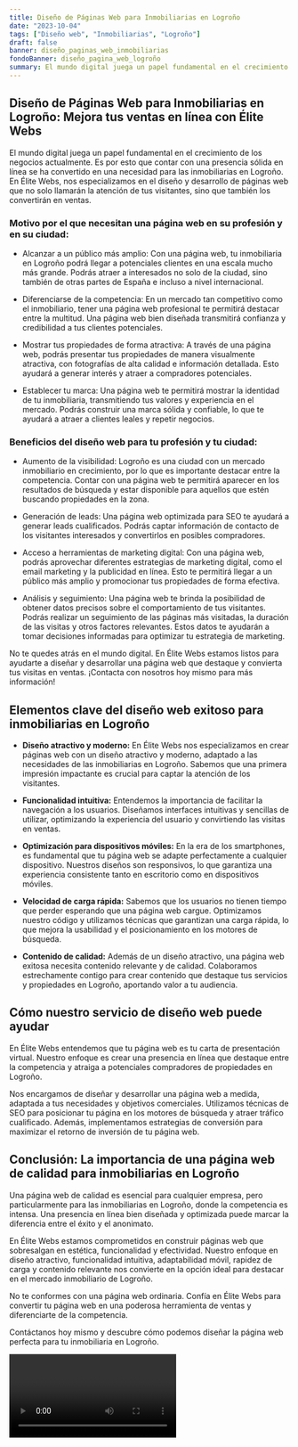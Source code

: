 ```yaml
---
title: Diseño de Páginas Web para Inmobiliarias en Logroño
date: "2023-10-04"
tags: ["Diseño web", "Inmobiliarias", "Logroño"]
draft: false
banner: diseño_paginas_web_inmobiliarias
fondoBanner: diseño_pagina_web_logroño
summary: El mundo digital juega un papel fundamental en el crecimiento de los negocios actualmente. Es por esto que contar con una presencia sólida en línea se ha convertido en una necesidad para las inmobiliarias en Logroño. En Élite Webs, nos especializamos en el diseño y desarrollo de páginas web que no solo llamarán la atención de tus visitantes, sino que también los convertirán en ventas.
---
```



## Diseño de Páginas Web para Inmobiliarias en Logroño: Mejora tus ventas en línea con Élite Webs

El mundo digital juega un papel fundamental en el crecimiento de los negocios actualmente. Es por esto que contar con una presencia sólida en línea se ha convertido en una necesidad para las inmobiliarias en Logroño. En Élite Webs, nos especializamos en el diseño y desarrollo de páginas web que no solo llamarán la atención de tus visitantes, sino que también los convertirán en ventas.

### Motivo por el que necesitan una página web en su profesión y en su ciudad:

- Alcanzar a un público más amplio: Con una página web, tu inmobiliaria en Logroño podrá llegar a potenciales clientes en una escala mucho más grande. Podrás atraer a interesados no solo de la ciudad, sino también de otras partes de España e incluso a nivel internacional.

- Diferenciarse de la competencia: En un mercado tan competitivo como el inmobiliario, tener una página web profesional te permitirá destacar entre la multitud. Una página web bien diseñada transmitirá confianza y credibilidad a tus clientes potenciales.

- Mostrar tus propiedades de forma atractiva: A través de una página web, podrás presentar tus propiedades de manera visualmente atractiva, con fotografías de alta calidad e información detallada. Esto ayudará a generar interés y atraer a compradores potenciales.

- Establecer tu marca: Una página web te permitirá mostrar la identidad de tu inmobiliaria, transmitiendo tus valores y experiencia en el mercado. Podrás construir una marca sólida y confiable, lo que te ayudará a atraer a clientes leales y repetir negocios.

### Beneficios del diseño web para tu profesión y tu ciudad:

- Aumento de la visibilidad: Logroño es una ciudad con un mercado inmobiliario en crecimiento, por lo que es importante destacar entre la competencia. Contar con una página web te permitirá aparecer en los resultados de búsqueda y estar disponible para aquellos que estén buscando propiedades en la zona.

- Generación de leads: Una página web optimizada para SEO te ayudará a generar leads cualificados. Podrás captar información de contacto de los visitantes interesados y convertirlos en posibles compradores.

- Acceso a herramientas de marketing digital: Con una página web, podrás aprovechar diferentes estrategias de marketing digital, como el email marketing y la publicidad en línea. Esto te permitirá llegar a un público más amplio y promocionar tus propiedades de forma efectiva.

- Análisis y seguimiento: Una página web te brinda la posibilidad de obtener datos precisos sobre el comportamiento de tus visitantes. Podrás realizar un seguimiento de las páginas más visitadas, la duración de las visitas y otros factores relevantes. Estos datos te ayudarán a tomar decisiones informadas para optimizar tu estrategia de marketing.

No te quedes atrás en el mundo digital. En Élite Webs estamos listos para ayudarte a diseñar y desarrollar una página web que destaque y convierta tus visitas en ventas. ¡Contacta con nosotros hoy mismo para más información!

<GifSeo />

<Cta />

## Elementos clave del diseño web exitoso para inmobiliarias en Logroño

- **Diseño atractivo y moderno:** En Élite Webs nos especializamos en crear páginas web con un diseño atractivo y moderno, adaptado a las necesidades de las inmobiliarias en Logroño. Sabemos que una primera impresión impactante es crucial para captar la atención de los visitantes.

- **Funcionalidad intuitiva:** Entendemos la importancia de facilitar la navegación a los usuarios. Diseñamos interfaces intuitivas y sencillas de utilizar, optimizando la experiencia del usuario y convirtiendo las visitas en ventas.

- **Optimización para dispositivos móviles:** En la era de los smartphones, es fundamental que tu página web se adapte perfectamente a cualquier dispositivo. Nuestros diseños son responsivos, lo que garantiza una experiencia consistente tanto en escritorio como en dispositivos móviles.

- **Velocidad de carga rápida:** Sabemos que los usuarios no tienen tiempo que perder esperando que una página web cargue. Optimizamos nuestro código y utilizamos técnicas que garantizan una carga rápida, lo que mejora la usabilidad y el posicionamiento en los motores de búsqueda.

- **Contenido de calidad:** Además de un diseño atractivo, una página web exitosa necesita contenido relevante y de calidad. Colaboramos estrechamente contigo para crear contenido que destaque tus servicios y propiedades en Logroño, aportando valor a tu audiencia.

## Cómo nuestro servicio de diseño web puede ayudar

En Élite Webs entendemos que tu página web es tu carta de presentación virtual. Nuestro enfoque es crear una presencia en línea que destaque entre la competencia y atraiga a potenciales compradores de propiedades en Logroño.

Nos encargamos de diseñar y desarrollar una página web a medida, adaptada a tus necesidades y objetivos comerciales. Utilizamos técnicas de SEO para posicionar tu página en los motores de búsqueda y atraer tráfico cualificado. Además, implementamos estrategias de conversión para maximizar el retorno de inversión de tu página web.

## Conclusión: La importancia de una página web de calidad para inmobiliarias en Logroño

Una página web de calidad es esencial para cualquier empresa, pero particularmente para las inmobiliarias en Logroño, donde la competencia es intensa. Una presencia en línea bien diseñada y optimizada puede marcar la diferencia entre el éxito y el anonimato.

En Élite Webs estamos comprometidos en construir páginas web que sobresalgan en estética, funcionalidad y efectividad. Nuestro enfoque en diseño atractivo, funcionalidad intuitiva, adaptabilidad móvil, rapidez de carga y contenido relevante nos convierte en la opción ideal para destacar en el mercado inmobiliario de Logroño.

No te conformes con una página web ordinaria. Confía en Élite Webs para convertir tu página web en una poderosa herramienta de ventas y diferenciarte de la competencia.

Contáctanos hoy mismo y descubre cómo podemos diseñar la página web perfecta para tu inmobiliaria en Logroño.

<Video />

<CtaBot job="Inmobiliarias" city="Logroño" />

<Gmaps query="Logroño+españa+maps" />

